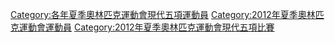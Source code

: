 [[Category:各年夏季奧林匹克運動會現代五項運動員|Category:各年夏季奧林匹克運動會現代五項運動員]]
[[Category:2012年夏季奧林匹克運動會運動員|Category:2012年夏季奧林匹克運動會運動員]]
[[Category:2012年夏季奧林匹克運動會現代五項比賽|Category:2012年夏季奧林匹克運動會現代五項比賽]]